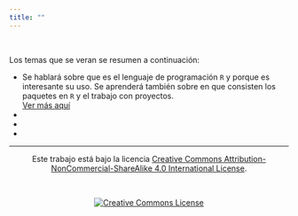 ```yaml
---
title: ""
---
```


<br>

Los temas que se veran se resumen a continuación:

<ul class="timeline" id="timeline">
  <li class="li complete">
  Se hablará sobre que es el lenguaje de programación `R` y porque es interesante su uso. Se aprenderá también sobre en que consisten los paquetes en `R` y el trabajo con proyectos. <a href="schedule/1_class.html"><br>Ver más aquí</a>
  </li>
  <li class="li complete">
  
  </li>
  <li class="li complete">
  
  </li>
  <li class="li">
  
  </li>
</ul>

<hr>

<section style="text-align: center;">Este trabajo está bajo la licencia <a rel="license" href="http://creativecommons.org/licenses/by-nc-sa/4.0/">Creative Commons Attribution-NonCommercial-ShareAlike 4.0 International License</a>.</section>

<br>

<section style="text-align: center;"><a rel="license" href="http://creativecommons.org/licenses/by-nc-sa/4.0/"><img alt="Creative Commons License" style="border-width:0" src="https://i.creativecommons.org/l/by-nc-sa/4.0/88x31.png" /></a><br/></section>

